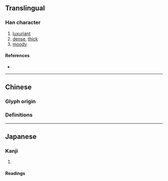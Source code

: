 {{also|鬱}}
{{character info/new}}
==Translingual==

===Han character===
{{Han char|rn=75|rad=木|as=22|sn=26|four=44746|canj=DDWLI|ids=⿳棥罒𡬠}}

# [[luxuriant]]
# [[dense]], [[thick]]
# [[moody]]

====References====
* {{Han ref|kx=0564.210|dkj=15978|dj=0953.280|hdz=21326.110|uh=6B1D|ud=27421}}

----

==Chinese==

===Glyph origin===
{{Han etym}}

===Definitions===
{{zh-see|鬱|v}}

----

==Japanese==

===Kanji===
{{ja-kanji|grade=|rs=木22}}

# {{alternative form of|lang=ja|鬱}}

====Readings====
{{ja-readings|kanon=うつ|goon=うち|kun=しげる}}
